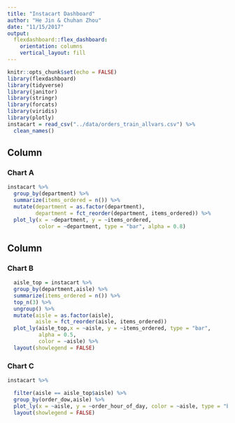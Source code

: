 ```yaml
---
title: "Instacart Dashboard"
author: "He Jin & Chuhan Zhou"
date: "11/15/2017"
output: 
  flexdashboard::flex_dashboard:
    orientation: columns
    vertical_layout: fill
---
```


```r
knitr::opts_chunk$set(echo = FALSE)
library(flexdashboard)
library(tidyverse)
library(janitor)
library(stringr)
library(forcats)
library(viridis)
library(plotly)
instacart = read_csv("../data/orders_train_allvars.csv") %>%
  clean_names() 
```

Column {data-width=650}
-----------------------------------------------------------------------

### Chart A

```r
instacart %>% 
  group_by(department) %>%
  summarize(items_ordered = n()) %>%
  mutate(department = as.factor(department),
         department = fct_reorder(department, items_ordered)) %>% 
  plot_ly(x = ~department, y = ~items_ordered, 
          color = ~department, type = "bar", alpha = 0.8) 
```

Column {data-width=350}
-----------------------------------------------------------------------

### Chart B

```r
  aisle_top = instacart %>%
  group_by(department,aisle) %>%
  summarize(items_ordered = n()) %>%
  top_n(3) %>%
  ungroup() %>%
  mutate(aisle = as.factor(aisle),
         aisle = fct_reorder(aisle, items_ordered)) 
  plot_ly(aisle_top,x = ~aisle, y = ~items_ordered, type = "bar",
          alpha = 0.5, 
          color = ~aisle) %>%
  layout(showlegend = FALSE)
```

### Chart C

```r
instacart %>%

  filter(aisle == aisle_top$aisle) %>%
  group_by(order_dow,aisle) %>%
  plot_ly(x = ~aisle, y = ~order_hour_of_day, color = ~aisle, type = "box", colors = "Set2") %>%
  layout(showlegend = FALSE)

```
